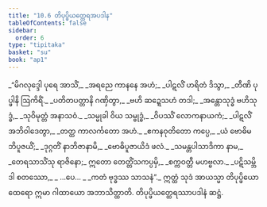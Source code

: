 ```yaml
---
title: "10.6 တိပုပ္ဖိယတ္ထေရအပဒါန"
tableOfContents: false
sidebar:
  order: 6
type: "tipitaka"
basket: "su"
book: "ap1"
---
```



<DynamicBreadcrumb />

<Division number="31" book="ap1" e="ch" v="20" p="150">

<Paragraph number="1805" type="verses" book="ap1">
_“မိဂလုဒ္ဒေါ ပုရေ အာသိံ,_  
_အရညေ ကာနနေ အဟံ;_  
_ပါဋလိံ ဟရိတံ ဒိသွာ,_  
_တီဏိ ပုပ္ဖါနိ ဩကိရိံ._  

</Paragraph>

</Division>
<Division number="32" book="ap1" e="ch" v="20" p="150">

<Paragraph number="1806" type="verses" book="ap1">
_ပတိတပတ္တာနိ ဂဏှိတွာ,_  
_ဗဟိ ဆဍ္ဍေသဟံ တဒါ;_  
_အန္တောသုဒ္ဓံ ဗဟိသုဒ္ဓံ,_  
_သုဝိမုတ္တံ အနာသဝံ._  

</Paragraph>

</Division>
<Division number="33" book="ap1" e="ch" v="20" p="150">

<Paragraph number="1807" type="verses" book="ap1">
_သမ္မုခါ ဝိယ သမ္ဗုဒ္ဓံ,_  
_ဝိပဿိံ လောကနာယကံ;_  
_ပါဋလိံ အဘိဝါဒေတွာ,_  
_တတ္ထ ကာလင်္ကတော အဟံ._  

</Paragraph>

</Division>
<Division number="34" book="ap1" e="ch" v="20" p="150">

<Paragraph number="1808" type="verses" book="ap1">
_ဧကနဝုတိတော ကပ္ပေ,_  
_ယံ ဗောဓိမဘိပူဇယိံ;_  
_ဒုဂ္ဂတိံ နာဘိဇာနာမိ,_  
_ဗောဓိပူဇာယိဒံ ဖလံ._  

</Paragraph>

</Division>
<Division number="35" book="ap1" e="ch" v="20" p="150">

<Paragraph number="1809" type="verses" book="ap1">
_သမန္တပါသာဒိကာ နာမ,_  
_တေရသာသိံသု ရာဇိနော;_  
ဣတော တေတ္တိံသကပ္ပမှိ,_  
_စက္ကဝတ္တီ မဟဗ္ဗလာ._  

</Paragraph>

</Division>
<Division number="36" book="ap1" e="ch" v="20" p="150">

<Paragraph number="1810" type="verses" book="ap1">
_ပဋိသမ္ဘိဒါ စတဿော,_  
_ …ပေ… _  
_ကတံ ဗုဒ္ဓဿ သာသနံ”._  

</Paragraph>

<Paragraph number="1811" book="ap1">
ဣတ္ထံ သုဒံ အာယသ္မာ တိပုပ္ဖိယော ထေရော ဣမာ ဂါထာယော အဘာသိတ္ထာတိ.

</Paragraph>
</Division>

<Paragraph number="1812" type="center" book="ap1">
တိပုပ္ဖိယတ္ထေရဿာပဒါနံ ဆဋ္ဌံ.
</Paragraph>